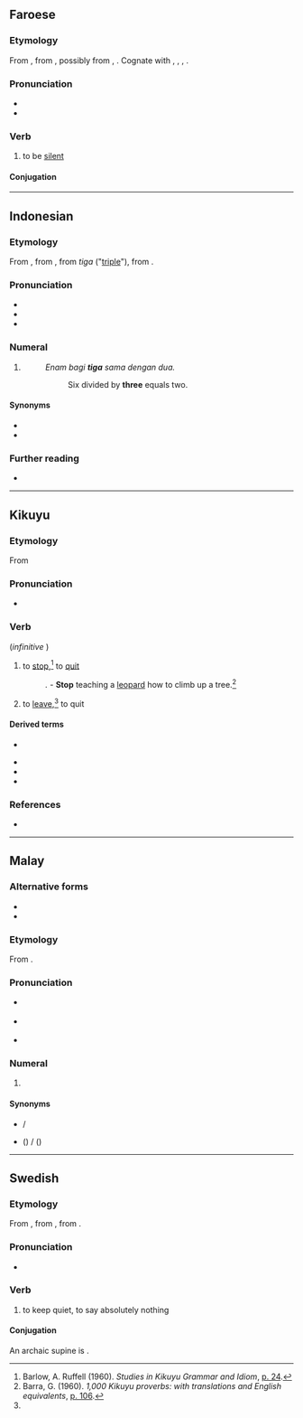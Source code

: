 {{also|tigă}}
==Faroese==

===Etymology===
From {{der|fo|non|þegja}}, from {{der|fo|gem-pro|*þagjaną}}, possibly from {{der|fo|ine-pro|*tak-}}, {{m|ine-pro|*tHk-}}. Cognate with {{cog|da|tie}}, {{cog|got|𐌸𐌰𐌷𐌰𐌽}}, {{cog|goh|dagēn}}, {{cog|la|taceō}}.

===Pronunciation===
* {{IPA|fo|/ˈtʰiːja/}}
* {{rhymes|fo|iːja}}

===Verb===
{{fo-verb|tagdi|tagt}}

# to be [[silent]]

====Conjugation====
{{fo-conj-tiga}}

----

==Indonesian==
{{cardinalbox|id|2|3|4|dua|empat}}

===Etymology===
From {{der|id|ms|tiga|t=[[three]]}}, from {{der|id|poz-mly-pro|*tiga}}, from {{der|id|pra|-}} ''tiga'' ("[[triple]]"), from {{der|id|sa|त्रिक|t=[[triple]]}}.

===Pronunciation===
* {{IPA|id|/ti.ɡa/|}}
* {{hyphenation|id|ti|ga}}
* {{audio|id|Id-tiga.ogg|audio}}

===Numeral===
{{head|id|numeral}}

# {{cln|id|cardinal numbers}} {{l|en|three}}
#: ''Enam bagi '''tiga''' sama dengan dua.''
#:: Six divided by '''three''' equals two.

====Synonyms====
* {{l|id|telu}}
* {{l|id|tri}}

===Further reading===
* {{R:KBBI Daring}}
----

==Kikuyu==

===Etymology===
From {{inh|ki|bnt-pro|*-tíga}}

===Pronunciation===
* {{IPA|ki|/tiɣa/}}

===Verb===
{{head|ki|verb}} (''infinitive'' {{l|ki|gũtiga}})

# to [[stop]],<ref name="arb1960">Barlow, A. Ruffell (1960). ''Studies in Kikuyu Grammar and Idiom'', [https://books.google.co.jp/books?id=5ahkAAAAMAAJ&q=tiga+cease+stop&dq=tiga+cease+stop&hl=en&sa=X&ved=0ahUKEwj385CAmofXAhUKVbwKHZMDAfoQ6AEINDAC p. 24].</ref> to [[quit]]
#: ''{{l|ki|tiga kuonia ngarĩ kũhaica mũtĩ|'''Tiga''' kuonia ngarĩ kũhaica mũtĩ}}.'' - '''Stop''' teaching a [[leopard]] how to climb up a tree.<ref name="gb1960">Barra, G. (1960). ''1,000 Kikuyu proverbs: with translations and English equivalents'', [https://books.google.co.jp/books?id=q95HAAAAMAAJ&q=tiga+kuonia+ngari+kuhaica+muti&dq=tiga+kuonia+ngari+kuhaica+muti&hl=en&sa=X&ved=0ahUKEwjzxo33-OHYAhWKwrwKHSkwAWUQ6AEIJzAA p. 106].</ref>
# to [[leave]],<ref name="arb1960" /> to quit

====Derived terms====
{{qualifier|Phrases}}
* {{l|ki|tigwo na wega}}
{{qualifier|Proverbs}}
* {{l|ki|mũici na kĩhĩĩ atigaga kĩeha kĩarua}}
* {{l|ki|mũici na mũndũ mũka atigaga kĩeha akua}}
* {{l|ki|thĩna ndũtigaga handũ ũramenyera}}

===References===
<references />
* {{R:ki:Armstrong|p=363}}

----

==Malay==
{{cardinalbox|ms|2|3|4|dua|empat|ord=ketiga|coll=ketiga-tiga}}

===Alternative forms===
* {{l|ms|tigă}}
* {{l|ms|تيݢ|sc=Arab}}

===Etymology===
From {{der|ms|poz-mly-pro|*tiga}}.

===Pronunciation===
* {{a|Johor-Selangor}} {{IPA|ms|/tiɡə/}}
* {{a|Riau-Lingga}} {{IPA|ms|/tiɡa/}}
* {{rhymes|ms|iɡə|ɡə|ə}}

===Numeral===
{{head|ms|numeral|Jawi spelling|تيݢ}}

# {{cln|ms|cardinal numbers}} {{l|en|three}}

====Synonyms====
* {{l|ms|telu}} / {{l|ms|تلو|sc=Arab}}
* {{l|ms|tri}} ({{l|ms|tri-}}) / {{l|ms|تري|sc=Arab}} ({{l|ms|تري-|sc=Arab}})

----

==Swedish==

===Etymology===
From {{inh|sv|gmq-osw|þighia}}, from {{inh|sv|non|þegja}}, from {{inh|sv|gem-pro|*þagjaną}}.

===Pronunciation===
* {{audio|sv|Sv-tiga.ogg|audio}}

===Verb===
{{sv-verb}}

# to keep quiet, to say absolutely nothing

====Conjugation====
An archaic supine is {{l|sv|tegat}}.
{{sv-conj-st|class=1|tig|teg|tig|nopp=1}}
